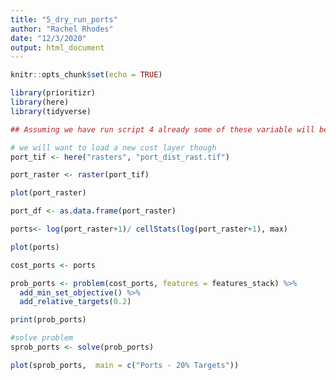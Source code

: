 ```yaml
---
title: "5_dry_run_ports"
author: "Rachel Rhodes"
date: "12/3/2020"
output: html_document
---
```


```r
knitr::opts_chunk$set(echo = TRUE)

library(prioritizr)
library(here)
library(tidyverse)
```

```r
## Assuming we have run script 4 already some of these variable will be in the environment

# we will want to load a new cost layer though
port_tif <- here("rasters", "port_dist_rast.tif")

port_raster <- raster(port_tif)

plot(port_raster)

port_df <- as.data.frame(port_raster)

ports<- log(port_raster+1)/ cellStats(log(port_raster+1), max)

plot(ports)

cost_ports <- ports
```
```r
prob_ports <- problem(cost_ports, features = features_stack) %>%
  add_min_set_objective() %>%
  add_relative_targets(0.2)

print(prob_ports)

#solve problem
sprob_ports <- solve(prob_ports)

plot(sprob_ports,  main = c("Ports - 20% Targets"))
```

